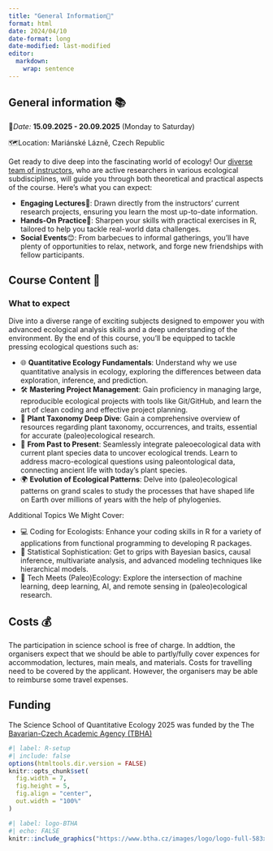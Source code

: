 ```yaml
---
title: "General Information📄"
format: html
date: 2024/04/10
date-format: long
date-modified: last-modified
editor: 
  markdown: 
    wrap: sentence
---
```


## General information 📚

::: callout-warning
📅*Date:* **15.09.2025 - 20.09.2025** (Monday to Saturday)

🗺️Location: Mariánské Lázně, Czech Republic
:::

Get ready to dive deep into the fascinating world of ecology!
Our [diverse team of instructors](/team.qmd), who are active researchers in various ecological subdisciplines, will guide you through both theoretical and practical aspects of the course.
Here's what you can expect:

-   **Engaging Lectures**🔬: Drawn directly from the instructors' current research projects, ensuring you learn the most up-to-date information.
-   **Hands-On Practice**🤝: Sharpen your skills with practical exercises in R, tailored to help you tackle real-world data challenges.
-   **Social Events**😊: From barbecues to informal gatherings, you'll have plenty of opportunities to relax, network, and forge new friendships with fellow participants.

## Course Content 🎯

::: callout-tip
### What to expect

Dive into a diverse range of exciting subjects designed to empower you with advanced ecological analysis skills and a deep understanding of the environment.
By the end of this course, you'll be equipped to tackle pressing ecological questions such as:

-   🌐 **Quantitative Ecology Fundamentals**: Understand why we use quantitative analysis in ecology, exploring the differences between data exploration, inference, and prediction.
-   🛠️ **Mastering Project Management**: Gain proficiency in managing large, reproducible ecological projects with tools like Git/GitHub, and learn the art of clean coding and effective project planning.
-   🌿 **Plant Taxonomy Deep Dive**: Gain a comprehensive overview of resources regarding plant taxonomy, occurrences, and traits, essential for accurate (paleo)ecological research.
-   🌱 **From Past to Present**: Seamlessly integrate paleoecological data with current plant species data to uncover ecological trends. Learn to address macro-ecological questions using paleontological data, connecting ancient life with today's plant species.
-   🌍 **Evolution of Ecological Patterns**: Delve into (paleo)ecological patterns on grand scales to study the processes that have shaped life on Earth over millions of years with the help of phylogenies.
:::

Additional Topics We Might Cover:

-   💻 Coding for Ecologists: Enhance your coding skills in R for a variety of applications from functional programming to developing R packages.
-   🎲 Statistical Sophistication: Get to grips with Bayesian basics, causal inference, multivariate analysis, and advanced modeling techniques like hierarchical models.
-   🤖 Tech Meets (Paleo)Ecology: Explore the intersection of machine learning, deep learning, AI, and remote sensing in (paleo)ecological research.

## Costs 💰

::: callout-important
The participation in science school is free of charge.
In addtion, the organisers expect that we should be able to partly/fully cover expences for accommodation, lectures, main meals, and materials.
Costs for travelling need to be covered by the applicant.
However, the organisers may be able to reimburse some travel expenses.
:::

## Funding

The Science School of Quantitative Ecology 2025 was funded by the The [Bavarian-Czech Academic Agency (TBHA)](https://www.btha.cz/en/)

```r
#| label: R-setup
#| include: false
options(htmltools.dir.version = FALSE)
knitr::opts_chunk$set(
  fig.width = 7,
  fig.height = 5,
  fig.align = "center",
  out.width = "100%"
)
```

```r
#| label: logo-BTHA
#| echo: FALSE
knitr::include_graphics("https://www.btha.cz/images/logo/logo-full-583x100px-01.png")
```